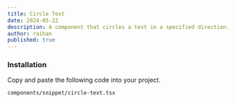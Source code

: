 ```yaml
---
title: Circle Text
date: 2024-05-22
description: A component that circles a text in a specified direction.
author: raihan
published: true
---
```


<ComponentPreview name="circle-text-demo" />

<Steps>

### Installation

Copy and paste the following code into your project.

```text
components/snippet/circle-text.tsx
```

<ComponentSource name="circle-text" />

</Steps>
